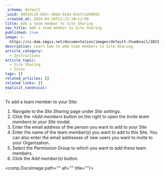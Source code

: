 ```yaml
---
_schema: default
_uuid: dd916c18-bb5c-4bbd-91da-b2e7c1d40026
_created_at: 2024-04-26T11:22:18+12:00
title: Add a team member to Site Sharing
nav_title: Add a team member to Site Sharing
published: true
image: >-
  https://cc-dam.imgix.net/documentation/images/default-thumbnail/2023-Q4/CloudCannon-Documentation-Thumbnail.png
description: Learn how to add team members to Site Sharing.
article_category:
  - Instructions
article_topic:
  - Site Sharing
  - Sites
tags: []
related_articles: []
related_links: []
explicit_canonical:
---
```

To add a team member to your Site:

1. Navigate to the *Site Sharing* page under *Site settings*.
2. Click the *\+Add members* button on the right to open the *Invite team members to your Site* modal.
3. Enter the email address of the person you want to add to your Site
4. Enter the name of the team member(s) you want to add to this Site. You can also enter the email addresses of new users you want to invite to your Organization.
5. Select the Permission Group to which you want to add these team members.
6. Click the *Add member(s)* button.

<comp.DocsImage path="" alt="" title=""/>